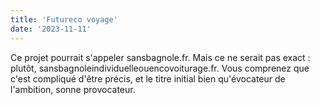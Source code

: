 ```yaml
---
title: 'Futureco voyage'
date: '2023-11-11'
---
```


Ce projet pourrait s'appeler sansbagnole.fr. Mais ce ne serait pas exact : plutôt, sansbagnoleindividuelleouencovoiturage.fr. Vous comprenez que c'est compliqué d'être précis, et le titre initial bien qu'évocateur de l'ambition, sonne provocateur.

